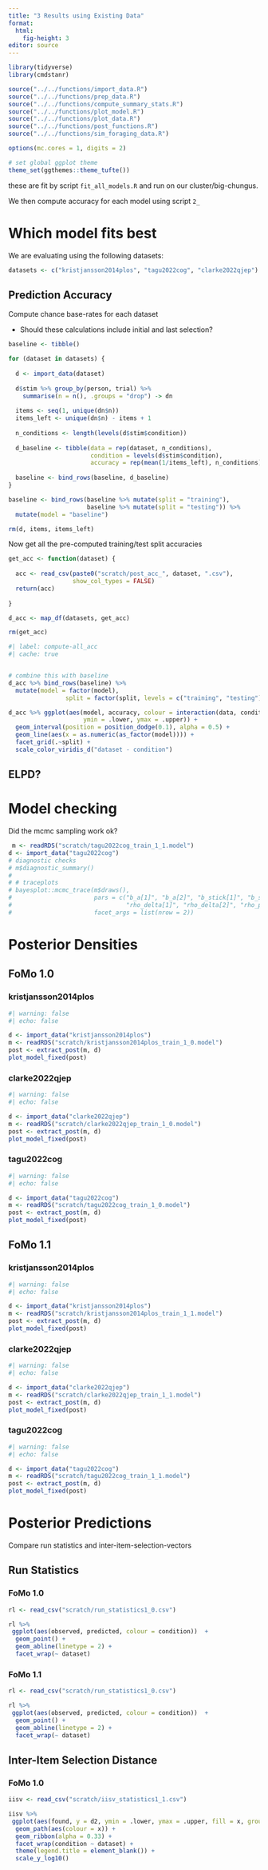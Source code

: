```yaml
---
title: "3 Results using Existing Data"
format: 
  html:
    fig-height: 3
editor: source
---
```


```r
library(tidyverse)
library(cmdstanr)

source("../../functions/import_data.R")
source("../../functions/prep_data.R")
source("../../functions/compute_summary_stats.R")
source("../../functions/plot_model.R")
source("../../functions/plot_data.R")
source("../../functions/post_functions.R")
source("../../functions/sim_foraging_data.R")

options(mc.cores = 1, digits = 2)

# set global ggplot theme
theme_set(ggthemes::theme_tufte())
```

these are fit by script `fit_all_models.R` and run on our cluster/big-chungus.

We then compute accuracy for each model using script `2_`

# Which model fits best 

We are evaluating using the following datasets:

```r
datasets <- c("kristjansson2014plos", "tagu2022cog", "clarke2022qjep")
```

## Prediction Accuracy

Compute chance base-rates for each dataset

- Should these calculations include initial and last selection?

```r

baseline <- tibble()

for (dataset in datasets) {
  
  d <- import_data(dataset)
  
  d$stim %>% group_by(person, trial) %>%
    summarise(n = n(), .groups = "drop") -> dn
  
  items <- seq(1, unique(dn$n))
  items_left <- unique(dn$n) - items + 1
  
  n_conditions <- length(levels(d$stim$condition))
  
  d_baseline <- tibble(data = rep(dataset, n_conditions),
                       condition = levels(d$stim$condition),
                       accuracy = rep(mean(1/items_left), n_conditions))
  
  baseline <- bind_rows(baseline, d_baseline)
}

baseline <- bind_rows(baseline %>% mutate(split = "training"),
                      baseline %>% mutate(split = "testing")) %>%
  mutate(model = "baseline")

rm(d, items, items_left)
```

Now get all the pre-computed training/test split accuracies

```r
get_acc <- function(dataset) {
  
  acc <- read_csv(paste0("scratch/post_acc_", dataset, ".csv"),
                  show_col_types = FALSE)
  return(acc)
  
} 

d_acc <- map_df(datasets, get_acc)

rm(get_acc)
```

```r
#| label: compute-all_acc
#| cache: true


# combine this with baseline
d_acc %>% bind_rows(baseline) %>%
  mutate(model = factor(model),
                split = factor(split, levels = c("training", "testing"))) -> d_acc

d_acc %>% ggplot(aes(model, accuracy, colour = interaction(data, condition),
                     ymin = .lower, ymax = .upper)) + 
  geom_interval(position = position_dodge(0.1), alpha = 0.5) +
  geom_line(aes(x = as.numeric(as_factor(model)))) + 
  facet_grid(.~split) +
  scale_color_viridis_d("dataset - condition")
```

## ELPD? 


# Model checking

Did the mcmc sampling work ok? 

```r

 m <- readRDS("scratch/tagu2022cog_train_1_1.model")
d <- import_data("tagu2022cog")
# diagnostic checks
# m$diagnostic_summary()
# 
# # traceplots
# bayesplot::mcmc_trace(m$draws(),
#                       pars = c("b_a[1]", "b_a[2]", "b_stick[1]", "b_stick[2]", 
#                                "rho_delta[1]", "rho_delta[2]", "rho_psi[1]", "rho_psi[2]"),
#                       facet_args = list(nrow = 2))
```


# Posterior Densities

## FoMo 1.0

### kristjansson2014plos

```r
#| warning: false
#| echo: false

d <- import_data("kristjansson2014plos")
m <- readRDS("scratch/kristjansson2014plos_train_1_0.model")
post <- extract_post(m, d)
plot_model_fixed(post)
```

### clarke2022qjep

```r
#| warning: false
#| echo: false

d <- import_data("clarke2022qjep")
m <- readRDS("scratch/clarke2022qjep_train_1_0.model")
post <- extract_post(m, d)
plot_model_fixed(post)
```

### tagu2022cog

```r
#| warning: false
#| echo: false

d <- import_data("tagu2022cog")
m <- readRDS("scratch/tagu2022cog_train_1_0.model")
post <- extract_post(m, d)
plot_model_fixed(post)
```


## FoMo 1.1

### kristjansson2014plos

```r
#| warning: false
#| echo: false

d <- import_data("kristjansson2014plos")
m <- readRDS("scratch/kristjansson2014plos_train_1_1.model")
post <- extract_post(m, d)
plot_model_fixed(post)
```
### clarke2022qjep

```r
#| warning: false
#| echo: false

d <- import_data("clarke2022qjep")
m <- readRDS("scratch/clarke2022qjep_train_1_1.model")
post <- extract_post(m, d)
plot_model_fixed(post)
```

### tagu2022cog

```r
#| warning: false
#| echo: false

d <- import_data("tagu2022cog")
m <- readRDS("scratch/tagu2022cog_train_1_1.model")
post <- extract_post(m, d)
plot_model_fixed(post)
```

# Posterior Predictions

Compare run statistics and inter-item-selection-vectors

## Run Statistics

### FoMo 1.0

```r
rl <- read_csv("scratch/run_statistics1_0.csv")

rl %>%
 ggplot(aes(observed, predicted, colour = condition))  +
  geom_point() + 
  geom_abline(linetype = 2) + 
  facet_wrap(~ dataset)
```

### FoMo 1.1

```r
rl <- read_csv("scratch/run_statistics1_0.csv")

rl %>%
 ggplot(aes(observed, predicted, colour = condition))  +
  geom_point() + 
  geom_abline(linetype = 2) + 
  facet_wrap(~ dataset)
```


## Inter-Item Selection Distance

### FoMo 1.0

```r
iisv <- read_csv("scratch/iisv_statistics1_1.csv")

iisv %>%
 ggplot(aes(found, y = d2, ymin = .lower, ymax = .upper, fill = x, group = interaction(x, .width)))  +
  geom_path(aes(colour = x)) + 
  geom_ribbon(alpha = 0.33) + 
  facet_wrap(condition ~ dataset) +
  theme(legend.title = element_blank()) + 
  scale_y_log10()
```
